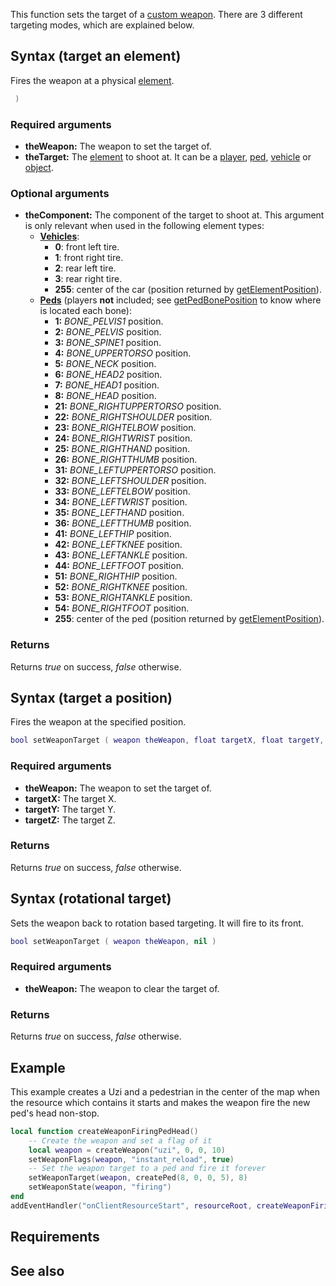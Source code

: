 
{{Client function}}
This function sets the target of a [[/Element/Weapon.md|custom weapon]]. There are 3 different targeting modes, which are explained below.
{{Note|[[/Element/Weapon.md|Custom weapons]] fire targets with no recoil (so they never miss a shot). If you want a custom weapon to take into account recoil, you will have to script it by firing at fixed coordinates.}}

{{OOP|Variable is read only.|[[/Element/Weapon.md|weapon]]:setTarget|target|getWeaponTarget}}

==Syntax (target an element)==
Fires the weapon at a physical [[/element.md|element]].

<syntaxhighlight lang="lua"> )</syntaxhighlight>

===Required arguments===
* '''theWeapon:''' The weapon to set the target of.
* '''theTarget:''' The [[/element.md|element]] to shoot at. It can be a [[/player.md|player]], [[/ped.md|ped]], [[/vehicle.md|vehicle]] or [[/object.md|object]].

===Optional arguments===
* '''theComponent:''' The component of the target to shoot at. This argument is only relevant when used in the following element types:
** '''[[/Vehicle.md|Vehicles]]''':
*** '''0''': front left tire.
*** '''1''': front right tire. 
*** '''2''': rear left tire.
*** '''3''': rear right tire.
*** '''255''': center of the car (position returned by [[/getElementPosition.md|getElementPosition]]).
** '''[[/Ped.md|Peds]]''' (players '''not''' included; see [[/getPedBonePosition.md|getPedBonePosition]] to know where is located each bone):
***'''1:''' ''BONE_PELVIS1'' position.
***'''2:''' ''BONE_PELVIS'' position.
***'''3:''' ''BONE_SPINE1'' position.
***'''4:''' ''BONE_UPPERTORSO'' position.
***'''5:''' ''BONE_NECK'' position.
***'''6:''' ''BONE_HEAD2'' position.
***'''7:''' ''BONE_HEAD1'' position.
***'''8:''' ''BONE_HEAD'' position.
***'''21:''' ''BONE_RIGHTUPPERTORSO'' position.
***'''22:''' ''BONE_RIGHTSHOULDER'' position.
***'''23:''' ''BONE_RIGHTELBOW'' position.
***'''24:''' ''BONE_RIGHTWRIST'' position.
***'''25:''' ''BONE_RIGHTHAND'' position.
***'''26:''' ''BONE_RIGHTTHUMB'' position.
***'''31:''' ''BONE_LEFTUPPERTORSO'' position.
***'''32:''' ''BONE_LEFTSHOULDER'' position.
***'''33:''' ''BONE_LEFTELBOW'' position.
***'''34:''' ''BONE_LEFTWRIST'' position.
***'''35:''' ''BONE_LEFTHAND'' position.
***'''36:''' ''BONE_LEFTTHUMB'' position.
***'''41:''' ''BONE_LEFTHIP'' position.
***'''42:''' ''BONE_LEFTKNEE'' position.
***'''43:''' ''BONE_LEFTANKLE'' position.
***'''44:''' ''BONE_LEFTFOOT'' position.
***'''51:''' ''BONE_RIGHTHIP'' position.
***'''52:''' ''BONE_RIGHTKNEE'' position.
***'''53:''' ''BONE_RIGHTANKLE'' position.
***'''54:''' ''BONE_RIGHTFOOT'' position.
*** '''255''': center of the ped (position returned by [[/getElementPosition.md|getElementPosition]]).

===Returns===
Returns ''true'' on success, ''false'' otherwise.

==Syntax (target a position)==
Fires the weapon at the specified position.

<syntaxhighlight lang="lua">bool setWeaponTarget ( weapon theWeapon, float targetX, float targetY, float targetZ )</syntaxhighlight>

===Required arguments===
* '''theWeapon:''' The weapon to set the target of.
* '''targetX:''' The target X.
* '''targetY:''' The target Y.
* '''targetZ:''' The target Z.

===Returns===
Returns ''true'' on success, ''false'' otherwise.

==Syntax (rotational target)==
Sets the weapon back to rotation based targeting. It will fire to its front.

<syntaxhighlight lang="lua">bool setWeaponTarget ( weapon theWeapon, nil )</syntaxhighlight>

===Required arguments===
* '''theWeapon:''' The weapon to clear the target of.

===Returns===
Returns ''true'' on success, ''false'' otherwise.

==Example==
This example creates a Uzi and a pedestrian in the center of the map when the resource which contains it starts and makes the weapon fire the new ped's head non-stop.
<syntaxhighlight lang="lua">local function createWeaponFiringPedHead()
    -- Create the weapon and set a flag of it
    local weapon = createWeapon("uzi", 0, 0, 10)
    setWeaponFlags(weapon, "instant_reload", true)
    -- Set the weapon target to a ped and fire it forever
    setWeaponTarget(weapon, createPed(8, 0, 0, 5), 8)
    setWeaponState(weapon, "firing")
end
addEventHandler("onClientResourceStart", resourceRoot, createWeaponFiringPedHead)</syntaxhighlight>

==Requirements==
{{Requirements|n/a|1.3.0-9.04555|}}

==See also==
{{Client weapon creation functions}}